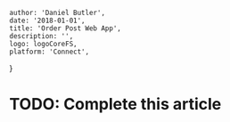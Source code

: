 
    author: 'Daniel Butler',
    date: '2018-01-01',
    title: 'Order Post Web App',
    description: '',
    logo: logoCoreFS,
    platform: 'Connect',
}


# TODO: Complete this article
